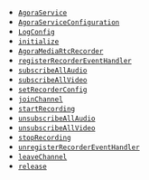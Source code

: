 <PlatformWrapper platform="linux-java">

- [`AgoraService`](/on-premise-recording/reference/api-reference#agoraservice)
- [`AgoraServiceConfiguration`](/on-premise-recording/reference/api-reference#agoraserviceconfiguration)
- [`LogConfig`](/on-premise-recording/reference/api-reference#logconfig)
- [`initialize`](/on-premise-recording/reference/api-reference#initialize)
- [`AgoraMediaRtcRecorder`](/on-premise-recording/reference/api-reference#agoramediartcrecorder)
- [`registerRecorderEventHandler`](/on-premise-recording/reference/api-reference#registerrecordereventhandler)
- [`subscribeAllAudio`](/on-premise-recording/reference/api-reference#subscribeallaudio)
- [`subscribeAllVideo`](/on-premise-recording/reference/api-reference#subscribeallvideo)
- [`setRecorderConfig`](/on-premise-recording/reference/api-reference#setrecorderconfig)
- [`joinChannel`](/on-premise-recording/reference/api-reference#joinchannel)
- [`startRecording`](/on-premise-recording/reference/api-reference#startrecording)
- [`unsubscribeAllAudio`](/on-premise-recording/reference/api-reference#unsubscribeallaudio)
- [`unsubscribeAllVideo`](/on-premise-recording/reference/api-reference#unsubscribeallvideo)
- [`stopRecording`](/on-premise-recording/reference/api-reference#stoprecording)
- [`unregisterRecorderEventHandler`](/on-premise-recording/reference/api-reference#unregisterrecordereventhandler)
- [`leaveChannel`](/on-premise-recording/reference/api-reference#leavechannel)
- [`release`](/on-premise-recording/reference/api-reference#release)
</PlatformWrapper>